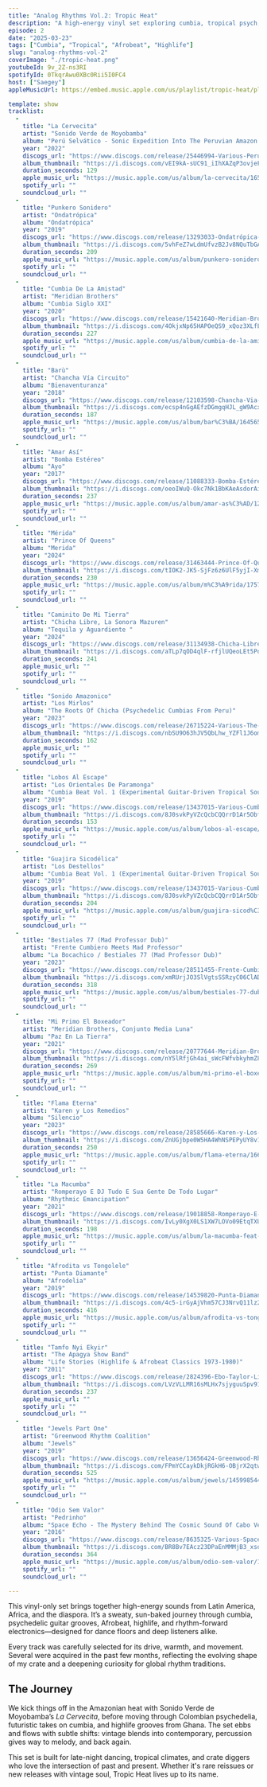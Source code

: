 ```yaml
---
title: "Analog Rhythms Vol.2: Tropic Heat"
description: "A high-energy vinyl set exploring cumbia, tropical psych, Afrobeat, highlife, and percussive electronics from Latin America, Africa, and beyond."
episode: 2
date: "2025-03-23"
tags: ["Cumbia", "Tropical", "Afrobeat", "Highlife"]
slug: "analog-rhythms-vol-2"
coverImage: "./tropic-heat.png"
youtubeId: 9v_2Z-ns3RI
spotifyId: 0TkqrAwu0XBc0Rii5I0FC4
host: ["Saegey"]
appleMusicUrl: https://embed.music.apple.com/us/playlist/tropic-heat/pl.u-GgJXZIo3qb3

template: show
tracklist:
  -
    title: "La Cervecita"
    artist: "Sonido Verde de Moyobamba"
    album: "Perú Selv​á​tico - Sonic Expedition Into The Peruvian Amazon 1972​-​1986"
    year: "2022"
    discogs_url: "https://www.discogs.com/release/25446994-Various-Perú-Selvático-Sonic-Expedition-Into-The-Peruvian-Amazon-1972-1986"
    album_thumbnail: "https://i.discogs.com/vEI9kA-sUC91_iIhXAZqP3ovjeFFM5sr297KyK67uUI/rs:fit/g:sm/q:40/h:150/w:150/czM6Ly9kaXNjb2dz/LWRhdGFiYXNlLWlt/YWdlcy9SLTI1NDQ2/OTk0LTE2ODQxNTYw/NTUtNDU3OC5qcGVn.jpeg"
    duration_seconds: 129
    apple_music_url: "https://music.apple.com/us/album/la-cervecita/1651145955?i=1651146167"
    spotify_url: ""
    soundcloud_url: ""
  -
    title: "Punkero Sonidero"
    artist: "Ondatrópica"
    album: "Ondatrópica"
    year: "2019"
    discogs_url: "https://www.discogs.com/release/13293033-Ondatrópica-Ondatrópica"
    album_thumbnail: "https://i.discogs.com/5vhFeZ7wLdmUfvzB2Jv8NQuTbGAbnBlu1CaOQ3HDYv4/rs:fit/g:sm/q:40/h:150/w:150/czM6Ly9kaXNjb2dz/LWRhdGFiYXNlLWlt/YWdlcy9SLTEzMjkz/MDMzLTE1NTE1MzY4/ODgtOTIyMC5qcGVn.jpeg"
    duration_seconds: 209
    apple_music_url: "https://music.apple.com/us/album/punkero-sonidero/1612414665?i=1612414670"
    spotify_url: ""
    soundcloud_url: ""
  -
    title: "Cumbia De La Amistad"
    artist: "Meridian Brothers"
    album: "Cumbia Siglo XXI"
    year: "2020"
    discogs_url: "https://www.discogs.com/release/15421640-Meridian-Brothers-Cumbia-Siglo-XXI"
    album_thumbnail: "https://i.discogs.com/4OkjxNp65HAPOeQS9_xQoz3XLfLK4p3d8YyXlDvVFz0/rs:fit/g:sm/q:40/h:150/w:150/czM6Ly9kaXNjb2dz/LWRhdGFiYXNlLWlt/YWdlcy9SLTE1NDIx/NjQwLTE1OTEyODIz/NzgtODY1OS5qcGVn.jpeg"
    duration_seconds: 227
    apple_music_url: "https://music.apple.com/us/album/cumbia-de-la-amistad/1508594898?i=1508595594"
    spotify_url: ""
    soundcloud_url: ""
  -
    title: "Barù"
    artist: "Chancha Vía Circuito"
    album: "Bienaventuranza"
    year: "2018"
    discogs_url: "https://www.discogs.com/release/12103598-Chancha-Via-Circuito-Bienaventuranza"
    album_thumbnail: "https://i.discogs.com/ecsp4nGgAEfzDGmgqHJL_gW9AcxZfLvnIZvvaFDVoms/rs:fit/g:sm/q:40/h:150/w:150/czM6Ly9kaXNjb2dz/LWRhdGFiYXNlLWlt/YWdlcy9SLTEyMTAz/NTk4LTE1MjgzNzMx/OTctODk1NS5qcGVn.jpeg"
    duration_seconds: 187
    apple_music_url: "https://music.apple.com/us/album/bar%C3%BA/1645654589?i=1645654592"
    spotify_url: ""
    soundcloud_url: ""
  -
    title: "Amar Así"
    artist: "Bomba Estéreo"
    album: "Ayo"
    year: "2017"
    discogs_url: "https://www.discogs.com/release/11088333-Bomba-Estéreo-Ayo"
    album_thumbnail: "https://i.discogs.com/oeoIWuQ-Okc7Nk1BbKAeAsdorAinfTsqQpRYBUXsigg/rs:fit/g:sm/q:40/h:150/w:150/czM6Ly9kaXNjb2dz/LWRhdGFiYXNlLWlt/YWdlcy9SLTExMDg4/MzMzLTE1MDk2NDA3/NDUtOTY2Ni5qcGVn.jpeg"
    duration_seconds: 237
    apple_music_url: "https://music.apple.com/us/album/amar-as%C3%AD/1266415287?i=1266416340"
    spotify_url: ""
    soundcloud_url: ""
  -
    title: "Mérida"
    artist: "Prince Of Queens"
    album: "Merida"
    year: "2024"
    discogs_url: "https://www.discogs.com/release/31463444-Prince-Of-Queens-Merida"
    album_thumbnail: "https://i.discogs.com/tIOK2-JK5-SjFz6z6UlF5yjI-Xm_ZzIx0_KofcPw7m8/rs:fit/g:sm/q:40/h:150/w:150/czM6Ly9kaXNjb2dz/LWRhdGFiYXNlLWlt/YWdlcy9SLTMxNDYz/NDQ0LTE3MjQ3ODg0/NDMtOTk0MS5qcGVn.jpeg"
    duration_seconds: 230
    apple_music_url: "https://music.apple.com/us/album/m%C3%A9rida/1757606201?i=1757606204"
    spotify_url: ""
    soundcloud_url: ""
  -
    title: "Caminito De Mi Tierra"
    artist: "Chicha Libre, La Sonora Mazuren"
    album: "Tequila y Aguardiente "
    year: "2024"
    discogs_url: "https://www.discogs.com/release/31134938-Chicha-Libre-Con-La-Sonora-Mazuren-Y-Son-Rompe-Pera-Tequila-y-Aguardiente-"
    album_thumbnail: "https://i.discogs.com/aTLp7qOD4qlF-rfjlUQeoLEt5PofB8kWvIupOC5F6Kc/rs:fit/g:sm/q:40/h:150/w:150/czM6Ly9kaXNjb2dz/LWRhdGFiYXNlLWlt/YWdlcy9SLTMxMTM0/OTM4LTE3MjAxMTYz/MDAtNTU0Ny5qcGVn.jpeg"
    duration_seconds: 241
    apple_music_url: ""
    spotify_url: ""
    soundcloud_url: ""
  -
    title: "Sonido Amazonico"
    artist: "Los Mirlos"
    album: "The Roots Of Chicha (Psychedelic Cumbias From Peru)"
    year: "2023"
    discogs_url: "https://www.discogs.com/release/26715224-Various-The-Roots-Of-Chicha-Psychedelic-Cumbias-From-Peru"
    album_thumbnail: "https://i.discogs.com/nbSU9O63hJV5QbLhw_YZFl1J6omQ_AoEa9U8TB7DLQg/rs:fit/g:sm/q:40/h:150/w:150/czM6Ly9kaXNjb2dz/LWRhdGFiYXNlLWlt/YWdlcy9SLTI2NzE1/MjI0LTE2ODExNDU0/MTUtMzgxMC5qcGVn.jpeg"
    duration_seconds: 162
    apple_music_url: ""
    spotify_url: ""
    soundcloud_url: ""
  -
    title: "Lobos Al Escape"
    artist: "Los Orientales De Paramonga"
    album: "Cumbia Beat Vol. 1 (Experimental Guitar-Driven Tropical Sounds From Perú 1966 1976)"
    year: "2019"
    discogs_url: "https://www.discogs.com/release/13437015-Various-Cumbia-Beat-Vol-1-Experimental-Guitar-Driven-Tropical-Sounds-From-Perú-1966-1976"
    album_thumbnail: "https://i.discogs.com/8J0svkPyVZcQcbCQQrrD1Ar5ObfGoghxKz9_TkFGEGQ/rs:fit/g:sm/q:40/h:150/w:150/czM6Ly9kaXNjb2dz/LWRhdGFiYXNlLWlt/YWdlcy9SLTEzNDM3/MDE1LTE2NzA4MjM5/MjAtNjk3Mi5qcGVn.jpeg"
    duration_seconds: 153
    apple_music_url: "https://music.apple.com/us/album/lobos-al-escape/1459146957?i=1459146967"
    spotify_url: ""
    soundcloud_url: ""
  -
    title: "Guajira Sicodélica"
    artist: "Los Destellos"
    album: "Cumbia Beat Vol. 1 (Experimental Guitar-Driven Tropical Sounds From Perú 1966 1976)"
    year: "2019"
    discogs_url: "https://www.discogs.com/release/13437015-Various-Cumbia-Beat-Vol-1-Experimental-Guitar-Driven-Tropical-Sounds-From-Perú-1966-1976"
    album_thumbnail: "https://i.discogs.com/8J0svkPyVZcQcbCQQrrD1Ar5ObfGoghxKz9_TkFGEGQ/rs:fit/g:sm/q:40/h:150/w:150/czM6Ly9kaXNjb2dz/LWRhdGFiYXNlLWlt/YWdlcy9SLTEzNDM3/MDE1LTE2NzA4MjM5/MjAtNjk3Mi5qcGVn.jpeg"
    duration_seconds: 204
    apple_music_url: "https://music.apple.com/us/album/guajira-sicod%C3%A9lica/1459146957?i=1459148570"
    spotify_url: ""
    soundcloud_url: ""
  -
    title: "Bestiales 77 (Mad Professor Dub)"
    artist: "Frente Cumbiero Meets Mad Professor"
    album: "La Bocachico / Bestiales 77 (Mad Professor Dub)"
    year: "2023"
    discogs_url: "https://www.discogs.com/release/28511455-Frente-Cumbiero-Meets-Mad-Professor-La-Bocachico-Bestiales-77-Mad-Professor-Dub"
    album_thumbnail: "https://i.discogs.com/xmRUrjJO3SlVgtsSSRzyC06ClADCWaxY8lW_uBDCgiM/rs:fit/g:sm/q:40/h:150/w:150/czM6Ly9kaXNjb2dz/LWRhdGFiYXNlLWlt/YWdlcy9SLTI4NTEx/NDU1LTE2OTY1ODMy/NTEtNDc5NS5qcGVn.jpeg"
    duration_seconds: 318
    apple_music_url: "https://music.apple.com/us/album/bestiales-77-dub/1497628567?i=1497628579"
    spotify_url: ""
    soundcloud_url: ""
  -
    title: "Mi Primo El Boxeador"
    artist: "Meridian Brothers, Conjunto Media Luna"
    album: "Paz En La Tierra"
    year: "2021"
    discogs_url: "https://www.discogs.com/release/20777644-Meridian-Brothers-Conjunto-Media-Luna-Paz-En-La-Tierra"
    album_thumbnail: "https://i.discogs.com/nY5lRfjGh4ai_sWcFWfvbkyhmZ8tQnSbDtV7QBs4vD4/rs:fit/g:sm/q:40/h:150/w:150/czM6Ly9kaXNjb2dz/LWRhdGFiYXNlLWlt/YWdlcy9SLTIwNzc3/NjQ0LTE2MzU1NDAw/NjktNzIyNS5qcGVn.jpeg"
    duration_seconds: 269
    apple_music_url: "https://music.apple.com/us/album/mi-primo-el-boxeador/1579557110?i=1579557255"
    spotify_url: ""
    soundcloud_url: ""
  -
    title: "Flama Eterna"
    artist: "Karen y Los Remedios"
    album: "Silencio"
    year: "2023"
    discogs_url: "https://www.discogs.com/release/28585666-Karen-y-Los-Remedios-Silencio"
    album_thumbnail: "https://i.discogs.com/ZnUGjbpe0W5HA4WhNSPEPyUY8v1mok08bmD6SxwC-fI/rs:fit/g:sm/q:40/h:150/w:150/czM6Ly9kaXNjb2dz/LWRhdGFiYXNlLWlt/YWdlcy9SLTI4NTg1/NjY2LTE2OTcyNDg3/MjEtNjc1NC5qcGVn.jpeg"
    duration_seconds: 250
    apple_music_url: "https://music.apple.com/us/album/flama-eterna/1669587651?i=1669587653"
    spotify_url: ""
    soundcloud_url: ""
  -
    title: "La Macumba"
    artist: "Romperayo E DJ Tudo E Sua Gente De Todo Lugar"
    album: "Rhythmic Emancipation"
    year: "2021"
    discogs_url: "https://www.discogs.com/release/19018858-Romperayo-E-DJ-Tudo-Sau-Gente-De-Todo-Lugar-Rhythmic-Emancipation"
    album_thumbnail: "https://i.discogs.com/IvLy0XgX0LS1XW7LOVo09EtqTXUrsGK6iHEk0pvm3hI/rs:fit/g:sm/q:40/h:150/w:150/czM6Ly9kaXNjb2dz/LWRhdGFiYXNlLWlt/YWdlcy9SLTE5MDE4/ODU4LTE2MjMwODEy/MjEtNTUzMC5qcGVn.jpeg"
    duration_seconds: 198
    apple_music_url: "https://music.apple.com/us/album/la-macumba-feat-sua-gente-de-todo-lugar/1570588721?i=1570588725"
    spotify_url: ""
    soundcloud_url: ""
  -
    title: "Afrodita vs Tongolele"
    artist: "Punta Diamante"
    album: "Afrodelia"
    year: "2019"
    discogs_url: "https://www.discogs.com/release/14539820-Punta-Diamante-Afrodelia"
    album_thumbnail: "https://i.discogs.com/4c5-irGyAjVhm57CJ3NrvQ11lz2FOl7Ipvfit9dfciA/rs:fit/g:sm/q:40/h:150/w:150/czM6Ly9kaXNjb2dz/LWRhdGFiYXNlLWlt/YWdlcy9SLTE0NTM5/ODIwLTE1NzY2MzU1/NTMtNTc1MC5qcGVn.jpeg"
    duration_seconds: 416
    apple_music_url: "https://music.apple.com/us/album/afrodita-vs-tongolele/1500960017?i=1500960018"
    spotify_url: ""
    soundcloud_url: ""
  -
    title: "Tamfo Nyi Ekyir"
    artist: "The Apagya Show Band"
    album: "Life Stories (Highlife & Afrobeat Classics 1973-1980)"
    year: "2011"
    discogs_url: "https://www.discogs.com/release/2824396-Ebo-Taylor-Life-Stories-Highlife-Afrobeat-Classics-1973-1980"
    album_thumbnail: "https://i.discogs.com/LVzVLLMR16sMLHx7sjyguuSpv9183-dFOglrve_lPY4/rs:fit/g:sm/q:40/h:150/w:150/czM6Ly9kaXNjb2dz/LWRhdGFiYXNlLWlt/YWdlcy9SLTI4MjQz/OTYtMTMwOTcwNDA1/Mi5qcGVn.jpeg"
    duration_seconds: 237
    apple_music_url: ""
    spotify_url: ""
    soundcloud_url: ""
  -
    title: "Jewels Part One"
    artist: "Greenwood Rhythm Coalition"
    album: "Jewels"
    year: "2019"
    discogs_url: "https://www.discogs.com/release/13656424-Greenwood-Rhythm-Coalition-Jewels"
    album_thumbnail: "https://i.discogs.com/FPmYCCaykDkjRGkH6-OBjrX2qtwZHxyrvY7CJS8T9g4/rs:fit/g:sm/q:40/h:150/w:150/czM6Ly9kaXNjb2dz/LWRhdGFiYXNlLWlt/YWdlcy9SLTEzNjU2/NDI0LTE1NTg1MjY2/MDUtMzU3Ny5qcGVn.jpeg"
    duration_seconds: 525
    apple_music_url: "https://music.apple.com/us/album/jewels/1459985441?i=1459985442"
    spotify_url: ""
    soundcloud_url: ""
  -
    title: "Odio Sem Valor"
    artist: "Pedrinho"
    album: "Space Echo - The Mystery Behind The Cosmic Sound Of Cabo Verde Finally Revealed"
    year: "2016"
    discogs_url: "https://www.discogs.com/release/8635325-Various-Space-Echo-The-Mystery-Behind-The-Cosmic-Sound-Of-Cabo-Verde-Finally-Revealed"
    album_thumbnail: "https://i.discogs.com/BR8Bv7EAcz23DPaEnMMMjB3_xsqyd7lLH5sEpP_a1LQ/rs:fit/g:sm/q:40/h:150/w:150/czM6Ly9kaXNjb2dz/LWRhdGFiYXNlLWlt/YWdlcy9SLTg2MzUz/MjUtMTQ5NzIxNTkx/Ni02OTUzLmpwZWc.jpeg"
    duration_seconds: 364
    apple_music_url: "https://music.apple.com/us/album/odio-sem-valor/1485785116?i=1485785130"
    spotify_url: ""
    soundcloud_url: ""

---
```


This vinyl-only set brings together high-energy sounds from Latin America, Africa, and the diaspora. It’s a sweaty, sun-baked journey through cumbia, psychedelic guitar grooves, Afrobeat, highlife, and rhythm-forward electronics—designed for dance floors and deep listeners alike.

Every track was carefully selected for its drive, warmth, and movement. Several were acquired in the past few months, reflecting the evolving shape of my crate and a deepening curiosity for global rhythm traditions.
## The Journey

We kick things off in the Amazonian heat with Sonido Verde de Moyobamba’s _La Cervecita_, before moving through Colombian psychedelia, futuristic takes on cumbia, and highlife grooves from Ghana. The set ebbs and flows with subtle shifts: vintage blends into contemporary, percussion gives way to melody, and back again.

This set is built for late-night dancing, tropical climates, and crate diggers who love the intersection of past and present. Whether it's rare reissues or new releases with vintage soul, Tropic Heat lives up to its name.

